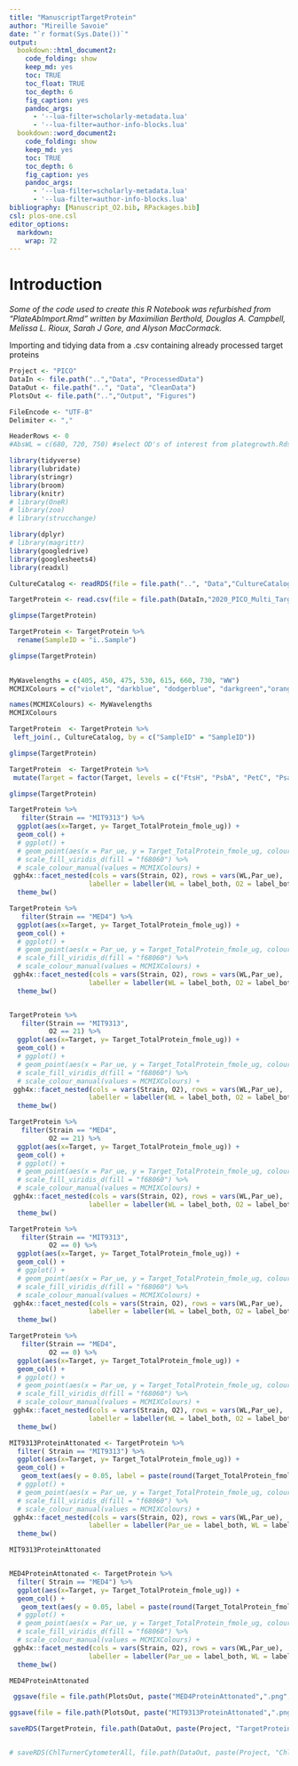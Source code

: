 ```yaml
---
title: "ManuscriptTargetProtein"
author: "Mireille Savoie"
date: "`r format(Sys.Date())`"
output:
  bookdown::html_document2:
    code_folding: show
    keep_md: yes
    toc: TRUE
    toc_float: TRUE
    toc_depth: 6
    fig_caption: yes
    pandoc_args: 
      - '--lua-filter=scholarly-metadata.lua'
      - '--lua-filter=author-info-blocks.lua'
  bookdown::word_document2:
    code_folding: show
    keep_md: yes
    toc: TRUE
    toc_depth: 6
    fig_caption: yes
    pandoc_args: 
      - '--lua-filter=scholarly-metadata.lua'
      - '--lua-filter=author-info-blocks.lua'
bibliography: [Manuscript_O2.bib, RPackages.bib]
csl: plos-one.csl
editor_options: 
  markdown: 
    wrap: 72
---
```


# Introduction

*Some of the code used to create this R Notebook was refurbished from "PlateAbImport.Rmd" written by Maximilian Berthold, Douglas A. Campbell, Melissa L. Rioux, Sarah J Gore, and Alyson MacCormack.*

Importing and tidying data from a .csv containing already processed target proteins

```r

Project <- "PICO"
DataIn <- file.path("..","Data", "ProcessedData")
DataOut <- file.path("..", "Data", "CleanData")
PlotsOut <- file.path("..","Output", "Figures")

FileEncode <- "UTF-8" 
Delimiter <- ","

HeaderRows <- 0
#AbsWL = c(680, 720, 750) #select OD's of interest from plategrowth.Rds
```

```r
library(tidyverse)
library(lubridate)
library(stringr)
library(broom)
library(knitr)
# library(OneR)
# library(zoo)
# library(strucchange)

library(dplyr)
# library(magrittr)
library(googledrive)
library(googlesheets4)
library(readxl)
```


```r

CultureCatalog <- readRDS(file = file.path("..", "Data","CultureCatalog.Rds"))

```


```r

TargetProtein <- read.csv(file = file.path(DataIn,"2020_PICO_Multi_TargetProteins.csv"))

glimpse(TargetProtein)

TargetProtein <- TargetProtein %>%
  rename(SampleID = "ï..Sample")

glimpse(TargetProtein)
 
```


```r
MyWavelengths = c(405, 450, 475, 530, 615, 660, 730, "WW")
MCMIXColours = c("violet", "darkblue", "dodgerblue", "darkgreen","orange","red","purple", "black")

names(MCMIXColours) <- MyWavelengths
MCMIXColours
```


```r

TargetProtein  <- TargetProtein %>% 
 left_join(., CultureCatalog, by = c("SampleID" = "SampleID"))

glimpse(TargetProtein)

```

```r

TargetProtein  <- TargetProtein %>% 
 mutate(Target = factor(Target, levels = c("FtsH", "PsbA", "PetC", "PsaC", "RbcL")))

glimpse(TargetProtein)

```

```r
TargetProtein %>%
   filter(Strain == "MIT9313") %>%
  ggplot(aes(x=Target, y= Target_TotalProtein_fmole_ug)) +
  geom_col() +
  # ggplot() +
  # geom_point(aes(x = Par_ue, y = Target_TotalProtein_fmole_ug, colour = as.factor(WL)), size = 3, alpha = 0.4) +
  # scale_fill_viridis_d(fill = "f68060") %>% 
  # scale_colour_manual(values = MCMIXColours) +
 ggh4x::facet_nested(cols = vars(Strain, O2), rows = vars(WL,Par_ue), 
                    labeller = labeller(WL = label_both, O2 = label_both, Strain = label_both)) +
  theme_bw()

TargetProtein %>%
   filter(Strain == "MED4") %>%
  ggplot(aes(x=Target, y= Target_TotalProtein_fmole_ug)) +
  geom_col() +
  # ggplot() +
  # geom_point(aes(x = Par_ue, y = Target_TotalProtein_fmole_ug, colour = as.factor(WL)), size = 3, alpha = 0.4) +
  # scale_fill_viridis_d(fill = "f68060") %>% 
  # scale_colour_manual(values = MCMIXColours) +
 ggh4x::facet_nested(cols = vars(Strain, O2), rows = vars(WL,Par_ue), 
                    labeller = labeller(WL = label_both, O2 = label_both, Strain = label_both)) +
  theme_bw()


TargetProtein %>%
   filter(Strain == "MIT9313",
          O2 == 21) %>%
  ggplot(aes(x=Target, y= Target_TotalProtein_fmole_ug)) +
  geom_col() +
  # ggplot() +
  # geom_point(aes(x = Par_ue, y = Target_TotalProtein_fmole_ug, colour = as.factor(WL)), size = 3, alpha = 0.4) +
  # scale_fill_viridis_d(fill = "f68060") %>% 
  # scale_colour_manual(values = MCMIXColours) +
 ggh4x::facet_nested(cols = vars(Strain, O2), rows = vars(WL,Par_ue), 
                    labeller = labeller(WL = label_both, O2 = label_both, Strain = label_both)) +
  theme_bw()

TargetProtein %>%
   filter(Strain == "MED4",
          O2 == 21) %>%
  ggplot(aes(x=Target, y= Target_TotalProtein_fmole_ug)) +
  geom_col() +
  # ggplot() +
  # geom_point(aes(x = Par_ue, y = Target_TotalProtein_fmole_ug, colour = as.factor(WL)), size = 3, alpha = 0.4) +
  # scale_fill_viridis_d(fill = "f68060") %>% 
  # scale_colour_manual(values = MCMIXColours) +
 ggh4x::facet_nested(cols = vars(Strain, O2), rows = vars(WL,Par_ue), 
                    labeller = labeller(WL = label_both, O2 = label_both, Strain = label_both)) +
  theme_bw()

TargetProtein %>%
   filter(Strain == "MIT9313",
          O2 == 0) %>%
  ggplot(aes(x=Target, y= Target_TotalProtein_fmole_ug)) +
  geom_col() +
  # ggplot() +
  # geom_point(aes(x = Par_ue, y = Target_TotalProtein_fmole_ug, colour = as.factor(WL)), size = 3, alpha = 0.4) +
  # scale_fill_viridis_d(fill = "f68060") %>% 
  # scale_colour_manual(values = MCMIXColours) +
 ggh4x::facet_nested(cols = vars(Strain, O2), rows = vars(WL,Par_ue), 
                    labeller = labeller(WL = label_both, O2 = label_both, Strain = label_both)) +
  theme_bw()

TargetProtein %>%
   filter(Strain == "MED4",
          O2 == 0) %>%
  ggplot(aes(x=Target, y= Target_TotalProtein_fmole_ug)) +
  geom_col() +
  # ggplot() +
  # geom_point(aes(x = Par_ue, y = Target_TotalProtein_fmole_ug, colour = as.factor(WL)), size = 3, alpha = 0.4) +
  # scale_fill_viridis_d(fill = "f68060") %>% 
  # scale_colour_manual(values = MCMIXColours) +
 ggh4x::facet_nested(cols = vars(Strain, O2), rows = vars(WL,Par_ue), 
                    labeller = labeller(WL = label_both, O2 = label_both, Strain = label_both)) +
  theme_bw()

MIT9313ProteinAttonated <- TargetProtein %>%
  filter( Strain == "MIT9313") %>% 
  ggplot(aes(x=Target, y= Target_TotalProtein_fmole_ug)) +
  geom_col() +
   geom_text(aes(y = 0.05, label = paste(round(Target_TotalProtein_fmole_ug, 0)),  hjust = 0.5, vjust = -1.6, position = "stack", check_overlap = T), color = "Black") +
  # ggplot() +
  # geom_point(aes(x = Par_ue, y = Target_TotalProtein_fmole_ug, colour = as.factor(WL)), size = 3, alpha = 0.4) +
  # scale_fill_viridis_d(fill = "f68060") %>% 
  # scale_colour_manual(values = MCMIXColours) +
 ggh4x::facet_nested(cols = vars(Strain, O2), rows = vars(WL,Par_ue), 
                    labeller = labeller(Par_ue = label_both, WL = label_both, O2 = label_both, Strain = label_both)) +
  theme_bw()

MIT9313ProteinAttonated


MED4ProteinAttonated <- TargetProtein %>%
  filter( Strain == "MED4") %>% 
  ggplot(aes(x=Target, y= Target_TotalProtein_fmole_ug)) +
  geom_col() +
   geom_text(aes(y = 0.05, label = paste(round(Target_TotalProtein_fmole_ug, 0)),  hjust = 0.5, vjust = -1.5, position = "stack", check_overlap = T), color = "Black") +
  # ggplot() +
  # geom_point(aes(x = Par_ue, y = Target_TotalProtein_fmole_ug, colour = as.factor(WL)), size = 3, alpha = 0.4) +
  # scale_fill_viridis_d(fill = "f68060") %>% 
  # scale_colour_manual(values = MCMIXColours) +
 ggh4x::facet_nested(cols = vars(Strain, O2), rows = vars(WL,Par_ue), 
                    labeller = labeller(Par_ue = label_both, WL = label_both, O2 = label_both, Strain = label_both)) +
  theme_bw()

MED4ProteinAttonated
```

```r

 ggsave(file = file.path(PlotsOut, paste("MED4ProteinAttonated",".png",sep = "")), plot = MED4ProteinAttonated, device = NULL, scale = 1, height=15, width= 25, units = c("cm"),dpi = 300, limitsize = TRUE)

ggsave(file = file.path(PlotsOut, paste("MIT9313ProteinAttonated",".png",sep = "")), plot = MIT9313ProteinAttonated, device = NULL, scale = 1, height=15, width= 25, units = c("cm"),dpi = 300, limitsize = TRUE)

```



```r

saveRDS(TargetProtein, file.path(DataOut, paste(Project, "TargetProtein.Rds", sep = "_"), fsep = .Platform$file.sep))


# saveRDS(ChlTurnerCytometerAll, file.path(DataOut, paste(Project, "ChlTurnerMiSa.Rds", sep = "_"), fsep = .Platform$file.sep))
```

